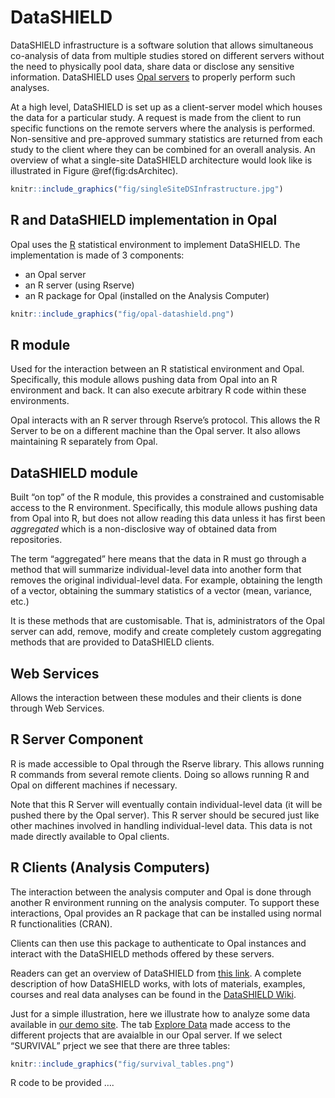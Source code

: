 # DataSHIELD {#DataSHIELD}

DataSHIELD infrastructure is a software solution that allows simultaneous co-analysis of data from multiple studies stored on different servers without the need to physically pool data, share data or disclose any sensitive information. DataSHIELD uses [Opal servers](http://opaldoc.obiba.org/en/latest/) to properly perform such analyses. 

At a high level, DataSHIELD is set up as a client-server model which houses the data for a particular study. A request is made from the client to run specific functions on the remote servers where the analysis is performed. Non-sensitive and pre-approved summary statistics are returned from each study to the client where they can be combined for an overall analysis. An overview of what a single-site DataSHIELD architecture would look like is illustrated in Figure \@ref(fig:dsArchitec). 

```r
knitr::include_graphics("fig/singleSiteDSInfrastructure.jpg")
```

## R and DataSHIELD implementation in Opal

Opal uses the [R](https://cran.r-project.org/) statistical environment to implement DataSHIELD. The implementation is made of 3 components:

- an Opal server
- an R server (using Rserve)
- an R package for Opal (installed on the Analysis Computer)

```r
knitr::include_graphics("fig/opal-datashield.png")
```

## R module
Used for the interaction between an R statistical environment and Opal. Specifically, this module allows pushing data from Opal into an R environment and back. It can also execute arbitrary R code within these environments.

Opal interacts with an R server through Rserve’s protocol. This allows the R Server to be on a different machine than the Opal server. It also allows maintaining R separately from Opal.

## DataSHIELD module
Built “on top” of the R module, this provides a constrained and customisable access to the R environment. Specifically, this module allows pushing data from Opal into R, but does not allow reading this data unless it has first been *aggregated* which is a non-disclosive way of obtained data from repositories.

The term “aggregated” here means that the data in R must go through a method that will summarize individual-level data into another form that removes the original individual-level data. For example, obtaining the length of a vector, obtaining the summary statistics of a vector (mean, variance, etc.)

It is these methods that are customisable. That is, administrators of the Opal server can add, remove, modify and create completely custom aggregating methods that are provided to DataSHIELD clients.

## Web Services
Allows the interaction between these modules and their clients is done through Web Services.

## R Server Component
R is made accessible to Opal through the Rserve library. This allows running R commands from several remote clients. Doing so allows running R and Opal on different machines if necessary.

Note that this R Server will eventually contain individual-level data (it will be pushed there by the Opal server). This R server should be secured just like other machines involved in handling individual-level data. This data is not made directly available to Opal clients.

## R Clients (Analysis Computers)
The interaction between the analysis computer and Opal is done through another R environment running on the analysis computer. To support these interactions, Opal provides an R package that can be installed using normal R functionalities (CRAN).

Clients can then use this package to authenticate to Opal instances and interact with the DataSHIELD methods offered by these servers.


Readers can get an overview of DataSHIELD from [this link](http://opaldoc.obiba.org/en/latest/r-user-guide/datashield.html). A complete description of how DataSHIELD works, with lots of materials, examples, courses and real data analyses can be found in the [DataSHIELD Wiki](https://data2knowledge.atlassian.net/wiki/spaces/DSDEV/overview).


Just for a simple illustration, here we illustrate how to analyze some data available in [our demo site](http://opal-demo.obiba.org/). The tab [Explore Data](https://opal-demo.obiba.org/ui/index.html#!projects) made access to the different projects that are avaialble in our Opal server. If we select "SURVIVAL" prject we see that there are three tables:



```r
knitr::include_graphics("fig/survival_tables.png")
```



R code to be provided ....